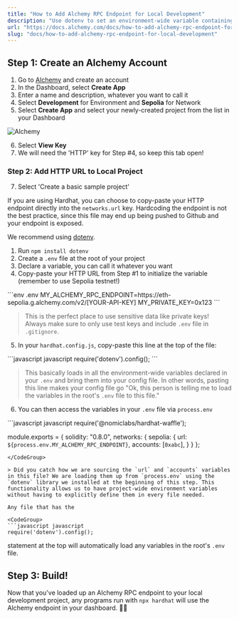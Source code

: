 ```yaml
---
title: "How to Add Alchemy RPC Endpoint for Local Development"
description: "Use dotenv to set an environment-wide variable containing your Alchemy RPC HTTP endpoint."
url: "https://docs.alchemy.com/docs/how-to-add-alchemy-rpc-endpoint-for-local-development"
slug: "docs/how-to-add-alchemy-rpc-endpoint-for-local-development"
---
```


## Step 1: Create an Alchemy Account

1. Go to [Alchemy](https://alchemy.com/?a=febd498104) and create an account
2. In the Dashboard, select **Create App**
3. Enter a name and description, whatever you want to call it
4. Select **Development** for Environment and **Sepolia** for Network
5. Select **Create App** and select your newly-created project from the list in your Dashboard

![Alchemy](R8guVDP.png)

6. Select **View Key**
7. We will need the 'HTTP' key for Step #4, so keep this tab open!

### Step 2: Add HTTP URL to Local Project

7. Select 'Create a basic sample project'

If you are using Hardhat, you can choose to copy-paste your HTTP endpoint directly into the `networks.url` key. Hardcoding the endpoint is not the best practice, since this file may end up being pushed to Github and your endpoint is exposed.

We recommend using [dotenv](https://www.npmjs.com/package/dotenv).

1. Run `npm install dotenv`
2. Create a `.env` file at the root of your project
3. Declare a variable, you can call it whatever you want
4. Copy-paste your HTTP URL from Step #1 to initialize the variable (remember to use Sepolia testnet!)

<CodeGroup>
  ```env .env
  MY_ALCHEMY_RPC_ENDPOINT=https://eth-sepolia.g.alchemy.com/v2/[YOUR-API-KEY]
  MY_PRIVATE_KEY=0x123
  ```
</CodeGroup>

> This is the perfect place to use sensitive data like private keys! Always make sure to only use test keys and include `.env` file in `.gitignore`.

5. In your `hardhat.config.js`, copy-paste this line at the top of the file:

<CodeGroup>
  ```javascript javascript
  require('dotenv').config();
  ```
</CodeGroup>

> This basically loads in all the environment-wide variables declared in your `.env` and bring them into your config file. In other words, pasting this line makes your config file go "Ok, this person is telling me to load the variables in the root's `.env` file to this file."

6. You can then access the variables in your `.env` file via `process.env`

<CodeGroup>
  ```javascript javascript
  require('@nomiclabs/hardhat-waffle');

  module.exports = {
    solidity: "0.8.0",
    networks: {
      sepolia: {
        url: `${process.env.MY_ALCHEMY_RPC_ENDPOINT}`,
        accounts: [`0xabc`],
      } 
    }
  };
  ```
</CodeGroup>

> Did you catch how we are sourcing the `url` and `accounts` variables in this file? We are loading them up from `process.env` using the `dotenv` library we installed at the beginning of this step. This functionality allows us to have project-wide environment variables without having to explicitly define them in every file needed.

Any file that has the

<CodeGroup>
  ```javascript javascript
  require('dotenv').config();
  ```
</CodeGroup>

statement at the top will automatically load any variables in the root's `.env` file.

## Step 3: Build!

Now that you've loaded up an Alchemy RPC endpoint to your local development project, any programs run with `npx hardhat` will use the Alchemy endpoint in your dashboard. 👏💥
